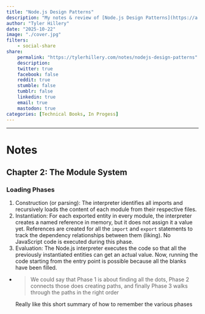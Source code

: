 ```yaml
---
title: "Node.js Design Patterns"
description: "My notes & review of [Node.js Design Patterns](https://a.co/d/hTE7uzB) by Luciano Mammino & Mario Casciaro" 
author: "Tyler Hillery"
date: "2025-10-22"
image: "./cover.jpg"
filters:
    - social-share
share:
    permalink: "https://tylerhillery.com/notes/nodejs-design-patterns"
    description:
    twitter: true
    facebook: false
    reddit: true
    stumble: false
    tumblr: false
    linkedin: true
    email: true
    mastodon: true
categories: [Technical Books, In Progess]
---
```


------------------------------------------------------------------------

# Notes 

## Chapter 2: The Module System

### Loading Phases

1. Construction (or parsing): The interpreter identifies all imports and recursively loads the content of each module from their respective files.
2. Instantiation: For each exported entity in every module, the interpreter creates a named reference in memory, but it does not assign it a value yet. References are created for all the `import` and `export` statements to track the dependency relationships between them (liking). No JavaScript code is executed during this phase.
3. Evaluation: The Node.js interpreter executes the code so that all the previously instantiated entities can get an actual value. Now, running the code starting from the entry point is possible because all the blanks have been filled.

- > We could say that Phase 1 is about finding all the dots, Phase 2 connects those does creating paths, and finally Phase 3 walks through the paths in the right order

    Really like this short summary of how to remember the various phases 
